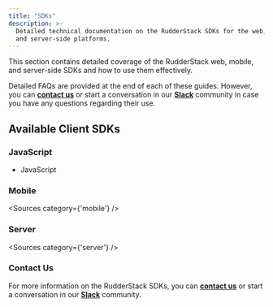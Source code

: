```yaml
---
title: "SDKs"
description: >-
  Detailed technical documentation on the RudderStack SDKs for the web, mobile,
  and server-side platforms.
---
```


This section contains detailed coverage of the RudderStack web, mobile, and server-side SDKs and how to use them effectively.

Detailed FAQs are provided at the end of each of these guides. However, you can [**contact us**](mailto:%20docs@rudderstack.com) or start a conversation in our [**Slack**](https://rudderstack.com/join-rudderstack-slack-community) community in case you have any questions regarding their use.

## Available Client SDKs

### JavaScript

- <Link to="/stream-sources/rudderstack-sdk-integration-guides/rudderstack-javascript-sdk/">JavaScript</Link>

### Mobile

<Sources
  category={'mobile'}
/>

### Server

<Sources
  category={'server'}
/>

### Contact Us

For more information on the RudderStack SDKs, you can [**contact us**](mailto:%20contact@rudderstack.com) or start a conversation in our [**Slack**](https://rudderstack.com/join-rudderstack-slack-community) community.
